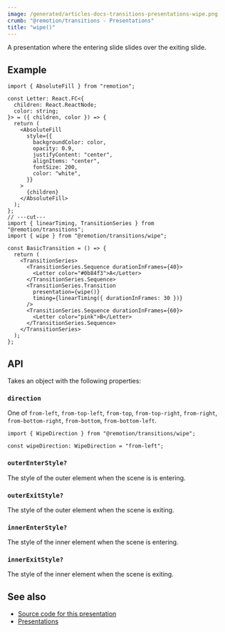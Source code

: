 ```yaml
---
image: /generated/articles-docs-transitions-presentations-wipe.png
crumb: "@remotion/transitions - Presentations"
title: "wipe()"
---
```


A presentation where the entering slide slides over the exiting slide.

<Demo type="wipe" />

## Example

```tsx twoslash title="WipeTransition.tsx"
import { AbsoluteFill } from "remotion";

const Letter: React.FC<{
  children: React.ReactNode;
  color: string;
}> = ({ children, color }) => {
  return (
    <AbsoluteFill
      style={{
        backgroundColor: color,
        opacity: 0.9,
        justifyContent: "center",
        alignItems: "center",
        fontSize: 200,
        color: "white",
      }}
    >
      {children}
    </AbsoluteFill>
  );
};
// ---cut---
import { linearTiming, TransitionSeries } from "@remotion/transitions";
import { wipe } from "@remotion/transitions/wipe";

const BasicTransition = () => {
  return (
    <TransitionSeries>
      <TransitionSeries.Sequence durationInFrames={40}>
        <Letter color="#0b84f3">A</Letter>
      </TransitionSeries.Sequence>
      <TransitionSeries.Transition
        presentation={wipe()}
        timing={linearTiming({ durationInFrames: 30 })}
      />
      <TransitionSeries.Sequence durationInFrames={60}>
        <Letter color="pink">B</Letter>
      </TransitionSeries.Sequence>
    </TransitionSeries>
  );
};
```

## API

Takes an object with the following properties:

### `direction`

One of `from-left`, `from-top-left`, `from-top`, `from-top-right`, `from-right`, `from-bottom-right`, `from-bottom`, `from-bottom-left`.

```tsx twoslash title="TypeScript type"
import { WipeDirection } from "@remotion/transitions/wipe";

const wipeDirection: WipeDirection = "from-left";
```

### `outerEnterStyle?`<AvailableFrom v="4.0.84"/>

The style of the outer element when the scene is is entering.

### `outerExitStyle?`<AvailableFrom v="4.0.84"/>

The style of the outer element when the scene is exiting.

### `innerEnterStyle?`<AvailableFrom v="4.0.84"/>

The style of the inner element when the scene is entering.

### `innerExitStyle?`<AvailableFrom v="4.0.84"/>

The style of the inner element when the scene is exiting.

## See also

- [Source code for this presentation](https://github.com/remotion-dev/remotion/blob/main/packages/transitions/src/presentations/wipe.tsx)
- [Presentations](/docs/transitions/presentations)
